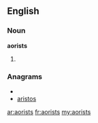 ==English==

===Noun===
'''aorists'''

# {{plural of|[[aorist]]}}

===Anagrams===
* {{alphagram|aiorsst}}
* [[aristos#English|aristos]]

[[ar:aorists]]
[[fr:aorists]]
[[my:aorists]]